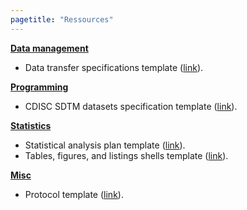 ```yaml
---
pagetitle: "Ressources"
---
```


<u>**Data management**</u>

- Data transfer specifications template (<a href="https://www.jaeger-consulting.io/documents/data_transfer_specifications_template.docx" download>link</a>).

<u>**Programming**</u>

- CDISC SDTM datasets specification template (<a href="https://www.jaeger-consulting.io/documents/sdtm_specifications_template.xlsm" download>link</a>).

<u>**Statistics**</u>

- Statistical analysis plan template (<a href="https://www.jaeger-consulting.io/documents/statistical_analysis_plan_template.docx" download>link</a>).
- Tables, figures, and listings shells template (<a href="https://www.jaeger-consulting.io/documents/tables_figures_listings_shells_template.docx" download>link</a>).

<u>**Misc**</u>

- Protocol template (<a href="https://www.jaeger-consulting.io/documents/protocol_template.docx" download>link</a>).
